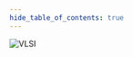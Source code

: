 ```yaml
---
hide_table_of_contents: true
---
```


![VLSI](https://link.storjshare.io/jxtzzrpevghh7zon2cqw4ye7zjwq/college-notes%2FVLSI%2FL_08%2FDraw_this_schematic_LTspice.png?wrap=0)